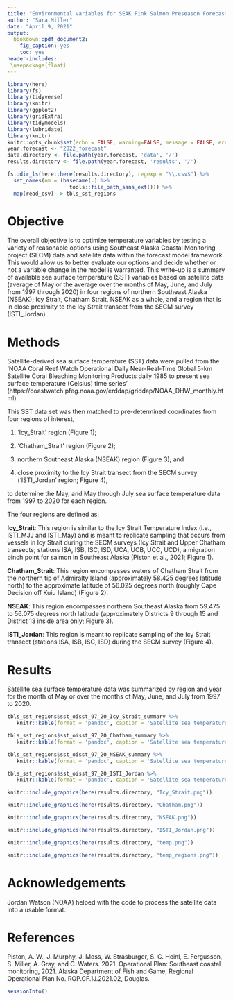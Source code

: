 ```yaml
---
title: "Environmental variables for SEAK Pink Salmon Preseason Forecast"
author: "Sara Miller"
date: "April 9, 2021"
output:
  bookdown::pdf_document2:
    fig_caption: yes
    toc: yes
header-includes:
 \usepackage{float}
---
```

```r
library(here)
library(fs)
library(tidyverse)
library(knitr)
library(ggplot2)
library(gridExtra)
library(tidymodels)
library(lubridate)
library(knitr)
knitr::opts_chunk$set(echo = FALSE, warning=FALSE, message = FALSE, error=FALSE)
year.forecast <- "2022_forecast" 
data.directory <- file.path(year.forecast, 'data', '/')
results.directory <- file.path(year.forecast, 'results', '/')
```

```r

fs::dir_ls(here::here(results.directory), regexp = "\\.csv$") %>% 
  set_names(nm = (basename(.) %>% 
                    tools::file_path_sans_ext())) %>%
  map(read_csv) -> tbls_sst_regions

```

# Objective
The overall objective is to optimize temperature variables by testing a variety of reasonable options using Southeast Alaska Coastal Monitoring project (SECM) data and satellite data within the forecast model framework. This would allow us to better evaluate our options and decide whether or not a variable change in the model is warranted. This write-up is a summary of available sea surface temperature (SST) variables based on satellite data (average of May or the average over the months of May, June, and July from 1997 through 2020) in four regions of northern Southeast Alaska (NSEAK); Icy Strait, Chatham Strait, NSEAK as a whole, and a region that is in close proximity to the Icy Strait transect from the SECM survey (ISTI_Jordan). 

# Methods
Satellite-derived sea surface temperature (SST) data were pulled from the 'NOAA Coral Reef Watch Operational Daily Near-Real-Time Global 5-km Satellite Coral Bleaching Monitoring Products daily 1985 to present sea surface temperature (Celsius) time series' (https://coastwatch.pfeg.noaa.gov/erddap/griddap/NOAA_DHW_monthly.html). 

This SST data set was then matched to pre-determined coordinates from four regions of interest, 

1. 'Icy_Strait' region (Figure 1);  

2. 'Chatham_Strait' region (Figure 2); 

3.  northern Southeast Alaska (NSEAK) region (Figure 3); and

4.  close proximity to the Icy Strait transect from the SECM survey ('ISTI_Jordan' region; Figure 4),

to determine the May, and May through July sea surface temperature data from 1997 to 2020 for each region. 

The four regions are defined as:  

**Icy_Strait**: This region is similar to the Icy Strait Temperature Index (i.e., ISTI_MJJ and ISTI_May) and is meant to replicate sampling that occurs from vessels in Icy Strait during the SECM surveys (Icy Strait and Upper Chatham transects; stations ISA, ISB, ISC, ISD, UCA, UCB, UCC, UCD), a migration pinch point for salmon in Southeast Alaska (Piston et al., 2021; Figure 1). 

**Chatham_Strait**: This region encompasses waters of Chatham Strait from the northern tip of Admiralty Island (approximately 58.425 degrees latitude north) to the approximate latitude of 56.025 degrees north (roughly Cape Decision off Kuiu Island) (Figure 2).

**NSEAK**: This region encompasses northern Southeast Alaska from 59.475 to 56.075 degrees north latitude (approximately Districts 9 through 15 and District 13 inside area only; Figure 3).  

**ISTI_Jordan**: This region is meant to replicate sampling of the Icy Strait transect (stations ISA, ISB, ISC, ISD) during the SECM survey (Figure 4).  

# Results  
Satellite sea surface temperature data was summarized by region and year for the month of May or over the months of May, June, and July from 1997 to 2020.

\pagebreak
```r
tbls_sst_regions$sst_oisst_97_20_Icy_Strait_summary %>%
   knitr::kable(format = 'pandoc', caption = 'Satellite sea temperature data from the Icy_Strait region from 1997 to 2020. The variable SST_MJJ is the sea surface temperature averaged over the entire Icy Strait region for the months May, June, and July. The variable SST_May is the sea surface temperature averaged over the entire Icy strait region for the month of May. There were 42 satellite stations (latitude/longitude combinations) in the Icy_Strait region.', row.names = F, align = "c")
```
\pagebreak
```r
tbls_sst_regions$sst_oisst_97_20_Chatham_summary %>%
   knitr::kable(format = 'pandoc', caption = 'Satellite sea temperature data from the Chatham_Strait region from 1997 to 2020. The variable SST_MJJ is the sea surface temperature averaged over the entire Chatham Strait region for the months May, June, and July. The variable SST_May is the sea surface temperature averaged over the entire Chatham Strait region for the month of May. There were 266 satellite stations (latitude/longitude combinations) in the Chatham_Strait region.', row.names = F, align = "c")
```

\pagebreak

```r
tbls_sst_regions$sst_oisst_97_20_NSEAK_summary %>%
   knitr::kable(format = 'pandoc', caption = 'Satellite sea temperature from the northern Southeast Alaska (NSEAK) region from 1997 to 2020. The variable SST_MJJ is the sea surface temperature averaged over the entire NSEAK region for the months May, June, and July. The variable SST_May is the sea surface temperature averaged over the entire NSEAK region for the month of May. There were 1,732 satellite stations (latitude/longitude combinations) in the NSEAK region.', row.names = F, align = "c")
```

\pagebreak

```r
tbls_sst_regions$sst_oisst_97_20_ISTI_Jordan %>%
   knitr::kable(format = 'pandoc', caption = 'Satellite sea temperature from the Icy Strait transect of the SECM project from 1997 to 2020. The variable SST_MJJ is the sea surface temperature averaged over the entire Icy Strait transect for the months May, June, and July. The variable SST_May is the sea surface temperature averaged over the entire Icy strait transect for the month of May. There were 4 satellite stations (latitude/longitude combinations) in the ISTI_Jordan region.', row.names = F, align = "c")
```

```r
knitr::include_graphics(here(results.directory, "Icy_Strait.png"))
```

```r
knitr::include_graphics(here(results.directory, "Chatham.png"))
```

```r
knitr::include_graphics(here(results.directory, "NSEAK.png"))
```

```r
knitr::include_graphics(here(results.directory, "ISTI_Jordan.png"))
```

```r
knitr::include_graphics(here(results.directory, "temp.png"))
```

```r
knitr::include_graphics(here(results.directory, "temp_regions.png"))
```

# Acknowledgements
Jordan Watson (NOAA) helped with the code to process the satellite data into a usable format.

# References
Piston, A. W., J. Murphy, J. Moss, W. Strasburger, S. C. Heinl, E. Fergusson, S. Miller, A. Gray, and C. Waters. 2021. Operational Plan: Southeast coastal monitoring, 2021. Alaska Department of Fish and Game, Regional Operational Plan No. ROP.CF.1J.2021.02, Douglas.

```r
sessionInfo()
```
